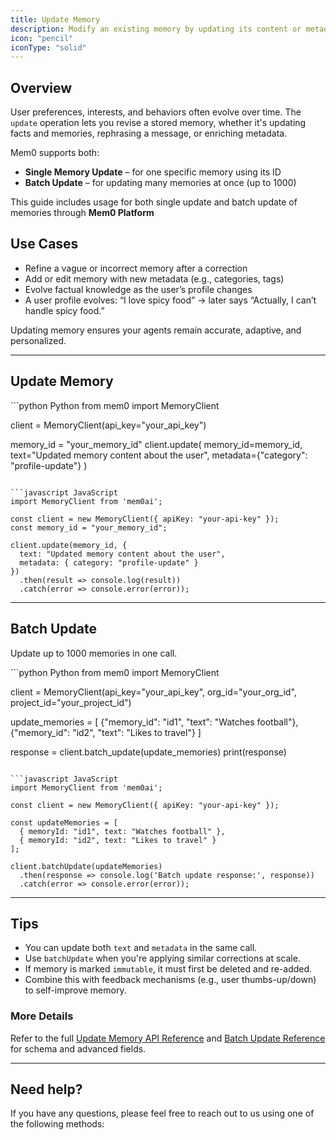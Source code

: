 ```yaml
---
title: Update Memory
description: Modify an existing memory by updating its content or metadata.
icon: "pencil"
iconType: "solid"
---
```


## Overview

User preferences, interests, and behaviors often evolve over time. The `update` operation lets you revise a stored memory, whether it's updating facts and memories, rephrasing a message, or enriching metadata.

Mem0 supports both:
- **Single Memory Update** – for one specific memory using its ID
- **Batch Update** – for updating many memories at once (up to 1000)

This guide includes usage for both single update and batch update of memories through **Mem0 Platform**


## Use Cases

- Refine a vague or incorrect memory after a correction
- Add or edit memory with new metadata (e.g., categories, tags)
- Evolve factual knowledge as the user’s profile changes
- A user profile evolves: “I love spicy food” → later says “Actually, I can’t handle spicy food.”

Updating memory ensures your agents remain accurate, adaptive, and personalized.

---

## Update Memory

<CodeGroup>
```python Python
from mem0 import MemoryClient

client = MemoryClient(api_key="your_api_key")

memory_id = "your_memory_id"
client.update(
    memory_id=memory_id,
    text="Updated memory content about the user",
    metadata={"category": "profile-update"}
)
```

```javascript JavaScript
import MemoryClient from 'mem0ai';

const client = new MemoryClient({ apiKey: "your-api-key" });
const memory_id = "your_memory_id";

client.update(memory_id, {
  text: "Updated memory content about the user",
  metadata: { category: "profile-update" }
})
  .then(result => console.log(result))
  .catch(error => console.error(error));
```
</CodeGroup>

---

## Batch Update

Update up to 1000 memories in one call.

<CodeGroup>
```python Python
from mem0 import MemoryClient

client = MemoryClient(api_key="your_api_key", org_id="your_org_id", project_id="your_project_id")

update_memories = [
    {"memory_id": "id1", "text": "Watches football"},
    {"memory_id": "id2", "text": "Likes to travel"}
]

response = client.batch_update(update_memories)
print(response)
```

```javascript JavaScript
import MemoryClient from 'mem0ai';

const client = new MemoryClient({ apiKey: "your-api-key" });

const updateMemories = [
  { memoryId: "id1", text: "Watches football" },
  { memoryId: "id2", text: "Likes to travel" }
];

client.batchUpdate(updateMemories)
  .then(response => console.log('Batch update response:', response))
  .catch(error => console.error(error));
```
</CodeGroup>

---

## Tips

- You can update both `text` and `metadata` in the same call.
- Use `batchUpdate` when you're applying similar corrections at scale.
- If memory is marked `immutable`, it must first be deleted and re-added.
- Combine this with feedback mechanisms (e.g., user thumbs-up/down) to self-improve memory.


### More Details

Refer to the full [Update Memory API Reference](/api-reference/memory/update-memory) and [Batch Update Reference](/api-reference/memory/batch-update) for schema and advanced fields.

---

## Need help?
If you have any questions, please feel free to reach out to us using one of the following methods:

<Snippet file="get-help.mdx"/>

